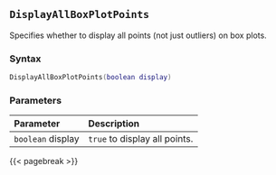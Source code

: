 ## `DisplayAllBoxPlotPoints`

Specifies whether to display all points (not just outliers) on box plots.

### Syntax {-}

``` .lua
DisplayAllBoxPlotPoints(boolean display)
```

### Parameters {-}

**Parameter** | **Description**
| :-- | :-- |
| `boolean` display | `true` to display all points. |

{{< pagebreak >}}